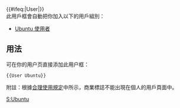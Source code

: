 {{Userbox
|border-c=#F1C1A7
|border-s=1
|id-c=#ffffff
|id-s=12
|id-fc=#000000
|info-c=#FEF4F1
|info-fc=black
|info-s=10
|id=[[File:Logo-ubuntu cof-orange-hex.svg|42px]]
|info=该用户使用'''[[Ubuntu|<span style="color:#C44212;">Ubuntu</span>]]'''对[[中文維基百科|<span style="color:#C44212;">中文維基百科</span>]]作出[[:Category:Ubuntu 使用者|<span style="color:#C44212;">貢獻</span>]]。
|nocat={{{nocat|}}}
|usercategory=Ubuntu 使用者}}
{{clear}}
<includeonly>[[Category:Ubuntu 使用者|{{PAGENAME}}]]</includeonly>
<includeonly>{{#ifeq:{{NAMESPACE}}|User|[[Category:Ubuntu 使用者|{{PAGENAME}}]]}}</includeonly><noinclude>
<br clear="all" />
此用戶框會自動把你加入以下的用戶組別：
*[[:Category:Ubuntu 使用者|Ubuntu 使用者]]
{{Template:Top Ubuntu}}

== 用法 ==
可在你的用户页直接添加此用户框：
<pre>{{User Ubuntu}}</pre>

附註：根據[[Wikipedia:合理使用|合理使用規定]]中所示，商業標誌不能出現在個人的用戶頁面中。
[[Category:软件用户框模板|S:Ubuntu]]
</noinclude>